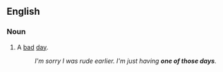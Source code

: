 ==English==

===Noun===
{{head|en|noun|head=[[one]] [[of]] [[those]] [[days]]}}

# {{label|en|idiomatic}} A [[bad]] [[day]].
#: ''I'm sorry I was rude earlier. I'm just having '''one of those days'''.''